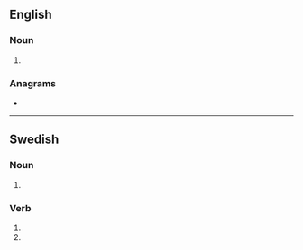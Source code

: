 ==English==

===Noun===
{{head|en|noun plural form}}

# {{plural of|kola|lang=en}}

===Anagrams===
* {{anagrams|en|Lasko|skoal|sloka}}

----

==Swedish==

===Noun===
{{head|sv|noun form}}

# {{sv-noun-form-indef-gen|kola}}

===Verb===
{{head|sv|verb form}}

# {{sv-verb-form-inf-pass|kola}}
# {{sv-verb-form-pre-pass|kola}}